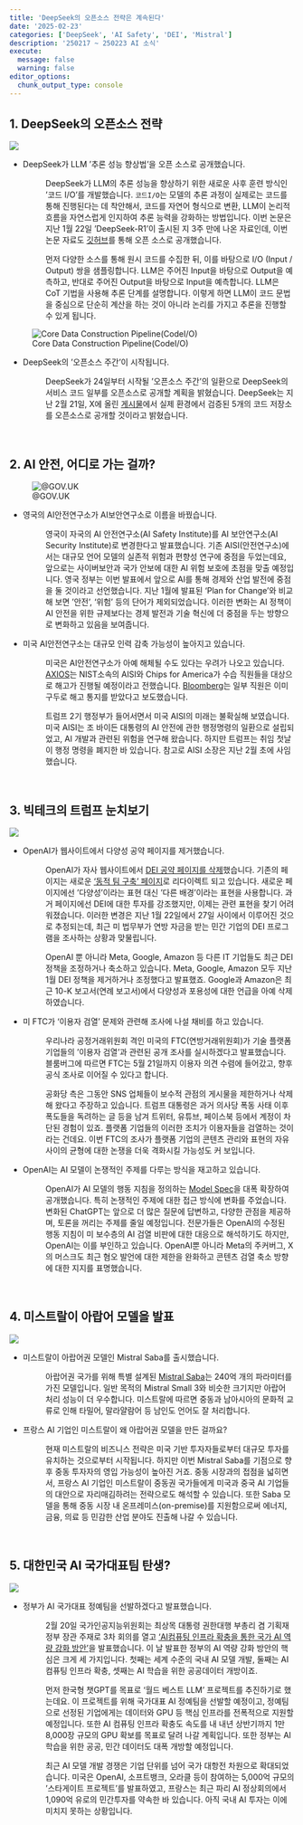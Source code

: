 ```yaml
---
title: 'DeepSeek의 오픈소스 전략은 계속된다'
date: '2025-02-23'
categories: ['DeepSeek', 'AI Safety', 'DEI', 'Mistral']
description: '250217 ~ 250223 AI 소식'
execute: 
  message: false
  warning: false
editor_options: 
  chunk_output_type: console
---
```


## 1. DeepSeek의 오픈소스 전략

![](/image/deepseek.jpg)

-   

    DeepSeek가 LLM '추론 성능 향상법'을 오픈 소스로 공개했습니다.

    :   DeepSeek가 LLM의 추론 성능을 향상하기 위한 새로운 사후 훈련 방식인 '코드 I/O'를 개발했습니다. `코드I/O`는 모델의 추론 과정이 실제로는 코드를 통해 진행된다는 데 착안해서, 코드를 자연어 형식으로 변환, LLM이 논리적 흐름을 자연스럽게 인지하여 추론 능력을 강화하는 방법입니다. 이번 논문은 지난 1월 22일 'DeepSeek-R1'이 출시된 지 3주 만에 나온 자료인데, 이번 논문 자료도 [깃허브](https://github.com/hkust-nlp/CodeIO)를 통해 오픈 소스로 공개했습니다.

     :   먼저 다양한 소스를 통해 원시 코드를 수집한 뒤, 이를 바탕으로 I/O (Input / Output) 쌍을 샘플링합니다. LLM은 주어진 Input을 바탕으로 Output을 예측하고, 반대로 주어진 Output을 바탕으로 Input을 예측합니다. LLM은 CoT 기법을 사용해 추론 단계를 설명합니다. 이렇게 하면 LLM이 코드 문법을 중심으로 단순히 계산을 하는 것이 아니라 논리를 가지고 추론을 진행할 수 있게 됩니다.
 
![Core Data Construction Pipeline(CodeI/O)](/image/overview_codeio.png)


-   

    DeepSeek의 '오픈소스 주간'이 시작됩니다.

    :   DeepSeek가 24일부터 시작될 '오픈소스 주간'의 일환으로 DeepSeek의 서비스 코드 일부를 오픈소스로 공개할 계획을 밝혔습니다. DeepSeek는 지난 2월 21일, X에 올린 [게시물](https://x.com/deepseek_ai/status/1892786555494019098)에서 실제 환경에서 검증된 5개의 코드 저장소를 오픈소스로 공개할 것이라고 밝혔습니다.

<br/>

## 2. AI 안전, 어디로 가는 걸까?

![\@GOV.UK](/image/AISI_govuk.png)

-   

    영국의 AI안전연구소가 AI보안연구소로 이름을 바꿨습니다.

    :   영국이 자국의 AI 안전연구소(AI Safety Institute)를 AI 보안연구소(AI Security Institute)로 변경한다고 발표했습니다. 기존 AISI(안전연구소)에서는 대규모 언어 모델의 실존적 위험과 편향성 연구에 중점을 두었는데요, 앞으로는 사이버보안과 국가 안보에 대한 AI 위험 보호에 초점을 맞출 예정입니다. 영국 정부는 이번 발표에서 앞으로 AI를 통해 경제와 산업 발전에 중점을 둘 것이라고 선언했습니다. 지난 1월에 발표된 'Plan for Change'와 비교해 보면 '안전', '위험' 등의 단어가 제외되었습니다. 이러한 변화는 AI 정책이 AI 안전을 위한 규제보다는 경제 발전과 기술 혁신에 더 중점을 두는 방향으로 변화하고 있음을 보여줍니다.

-   

    미국 AI안전연구소는 대규모 인력 감축 가능성이 높아지고 있습니다.

    :   미국은 AI안전연구소가 아예 해체될 수도 있다는 우려가 나오고 있습니다. [AXIOS](https://www.axios.com/pro/tech-policy/2025/02/19/nist-prepares-to-cut-ai-safety-institute-chips-staff)는 NIST소속의 AISI와 Chips for America가 수습 직원들을 대상으로 해고가 진행될 예정이라고 전했습니다. [Bloomberg](https://www.bloomberg.com/news/articles/2025-02-19/commerce-agency-to-order-mass-firing-of-chips-ai-staffers)는 일부 직원은 이미 구두로 해고 통지를 받았다고 보도했습니다.

    :   트럼프 2기 행정부가 들어서면서 미국 AISI의 미래는 불확실해 보였습니다. 미국 AISI는 조 바이든 대통령의 AI 안전에 관한 행정명령의 일환으로 설립되었고, AI 개발과 관련된 위험을 연구해 왔습니다. 하지만 트럼프는 취임 첫날 이 행정 명령을 폐지한 바 있습니다. 참고로 AISI 소장은 지난 2월 초에 사임했습니다.

<br/>

## 3. 빅테크의 트럼프 눈치보기

![](/image/openai.jpg)

-   

    OpenAI가 웹사이트에서 다양성 공약 페이지를 제거했습니다.

    :   OpenAI가 자사 웹사이트에서 [DEI 공약 페이지를 삭제](https://techcrunch.com/2025/02/13/openai-scrubs-diversity-commitment-web-page-from-its-site/)했습니다. 기존의 페이지는 새로운 ['동적 팀 구축' 페이지](https://openai.com/building-dynamic-teams/)로 리다이렉트 되고 있습니다. 새로운 페이지에선 '다양성'이라는 표현 대신 '다른 배경'이라는 표현을 사용합니다. 과거 페이지에선 DEI에 대한 투자를 강조했지만, 이제는 관련 표현을 찾기 어려워졌습니다. 이러한 변경은 지난 1월 22일에서 27일 사이에서 이루어진 것으로 추정되는데, 최근 미 법무부가 연방 자금을 받는 민간 기업의 DEI 프로그램을 조사하는 상황과 맞물립니다.

    :   OpenAI 뿐 아니라 Meta, Google, Amazon 등 다른 IT 기업들도 최근 DEI 정책을 조정하거나 축소하고 있습니다. Meta, Google, Amazon 모두 지난 1월 DEI 정책을 제거하거나 조정했다고 발표했죠. Google과 Amazon은 최근 10-K 보고서(연례 보고서)에서 다양성과 포용성에 대한 언급을 아예 삭제하였습니다.

-   

    미 FTC가 '이용자 검열' 문제와 관련해 조사에 나설 채비를 하고 있습니다.

    :   우리나라 공정거래위원회 격인 미국의 FTC(연방거래위원회)가 기술 플랫폼 기업들의 '이용자 검열'과 관련된 공개 조사를 실시하겠다고 발표했습니다. 블룸버그에 따르면 FTC는 5월 21일까지 이용자 의견 수렴에 들어갔고, 향후 공식 조사로 이어질 수 있다고 합니다.

    :   공화당 측은 그동안 SNS 업체들이 보수적 관점의 게시물을 제한하거나 삭제해 왔다고 주장하고 있습니다. 트럼프 대통령은 과거 의사당 폭동 사태 이후 폭도들을 독려하는 글 등을 남겨 트위터, 유튜브, 페이스북 등에서 계정이 차단된 경험이 있죠. 플랫폼 기업들의 이러한 조치가 이용자들을 검열하는 것이라는 건데요. 이번 FTC의 조사가 플랫폼 기업의 콘텐츠 관리와 표현의 자유 사이의 균형에 대한 논쟁을 더욱 격화시킬 가능성도 커 보입니다.

-   

    OpenAI는 AI 모델이 논쟁적인 주제를 다루는 방식을 재고하고 있습니다.

    :   OpenAI가 AI 모델의 행동 지침을 정의하는 [Model Spec](https://model-spec.openai.com/2025-02-12.html)을 대폭 확장하여 공개했습니다. 특히 논쟁적인 주제에 대한 접근 방식에 변화를 주었습니다. 변화된 ChatGPT는 앞으로 더 많은 질문에 답변하고, 다양한 관점을 제공하며, 토론을 꺼리는 주제를 줄일 예정입니다. 전문가들은 OpenAI의 수정된 행동 지침이 미 보수층의 AI 검열 비판에 대한 대응으로 해석하기도 하지만, OpenAI는 이를 부인하고 있습니다. OpenAI뿐 아니라 Meta의 주커버그, X의 머스크도 최근 혐오 발언에 대한 제한을 완화하고 콘텐츠 검열 축소 방향에 대한 지지를 표명했습니다.

<br/>

## 4. 미스트랄이 아랍어 모델을 발표

![](/image/mistral.avif)


-   

    미스트랄이 아랍어권 모델인 Mistral Saba를 출시했습니다.

    :   아랍어권 국가를 위해 특별 설계된 [Mistral Saba](https://mistral.ai/news/mistral-saba)는 240억 개의 파라미터를 가진 모델입니다. 일반 목적의 Mistral Small 3와 비슷한 크기지만 아랍어 처리 성능이 더 우수합니다. 미스트랄에 따르면 중동과 남아시아의 문화적 교류로 인해 타밀어, 말라얄람어 등 남인도 언어도 잘 처리합니다.

-   

    프랑스 AI 기업인 미스트랄이 왜 아랍어권 모델을 만든 걸까요?

    :   현재 미스트랄의 비즈니스 전략은 미국 기반 투자자들로부터 대규모 투자를 유치하는 것으로부터 시작됩니다. 하지만 이번 Mistral Saba를 기점으로 향후 중동 투자자의 영입 가능성이 높아진 거죠. 중동 시장과의 접점을 넓히면서, 프랑스 AI 기업인 미스트랄이 중동권 국가들에게 미국과 중국 AI 기업들의 대안으로 자리매김하려는 전략으로도 해석할 수 있습니다. 또한 Saba 모델을 통해 중동 시장 내 온프레미스(on-premise)를 지원함으로써 에너지, 금융, 의료 등 민감한 산업 분야도 진출해 나갈 수 있습니다.

<br/>

## 5. 대한민국 AI 국가대표팀 탄생?

![](/image/korea_ai.jpeg)

-   

    정부가 AI 국가대표 정예팀을 선발하겠다고 발표했습니다.

    :   2월 20일 국가인공지능위원회는 최상목 대통령 권한대행 부총리 겸 기획재정부 장관 주재로 3차 회의를 열고 ['AI컴퓨팅 인프라 확충을 통한 국가 AI 역량 강화 방안'](https://aikorea.go.kr/web/board/brdList.do?menu_cd=000013)을 발표했습니다. 이 날 발표한 정부의 AI 역량 강화 방안의 핵심은 크게 세 가지입니다. 첫째는 세계 수준의 국내 AI 모델 개발, 둘째는 AI 컴퓨팅 인프라 확충, 셋째는 AI 학습을 위한 공공데이터 개방이죠.

    :   먼저 한국형 챗GPT를 목표로 '월드 베스트 LLM' 프로젝트를 추진하기로 했는데요. 이 프로젝트를 위해 국가대표 AI 정예팀을 선발할 예정이고, 정예팀으로 선정된 기업에게는 데이터와 GPU 등 핵심 인프라를 전폭적으로 지원할 예정입니다. 또한 AI 컴퓨팅 인프라 확충도 속도를 내 내년 상반기까지 1만 8,000장 규모의 GPU 확보를 목표로 달려 나갈 계획입니다. 또한 정부는 AI 학습을 위한 공공, 민간 데이터도 대폭 개방할 예정입니다.

    :   최근 AI 모델 개발 경쟁은 기업 단위를 넘어 국가 대항전 차원으로 확대되었습니다. 미국은 OpenAI, 소프트뱅크, 오라클 등이 참여하는 5,000억 규모의 '스타게이트 프로젝트'를 발표하였고, 프랑스는 최근 파리 AI 정상회의에서 1,090억 유로의 민간투자를 약속한 바 있습니다. 아직 국내 AI 투자는 이에 미치지 못하는 상황입니다.

